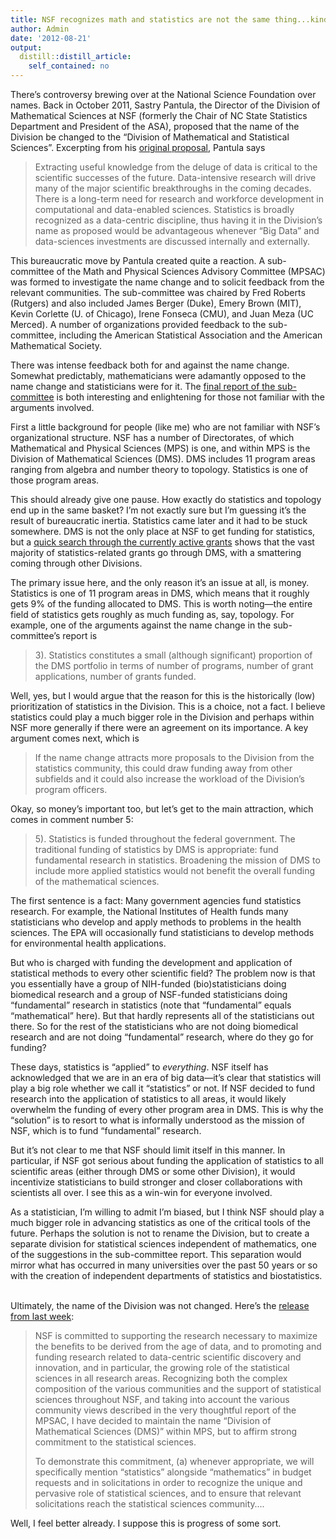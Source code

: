 ```yaml
---
title: NSF recognizes math and statistics are not the same thing...kind of
author: Admin
date: '2012-08-21'
output:
  distill::distill_article:
    self_contained: no
---
```


There&#8217;s controversy brewing over at the National Science Foundation over names. Back in October 2011, Sastry Pantula, the Director of the Division of Mathematical Sciences at NSF (formerly the Chair of NC State Statistics Department and President of the ASA), proposed that the name of the Division be changed to the &#8220;Division of Mathematical and Statistical Sciences&#8221;. Excerpting from his <a href="http://imstat.org/pantulaletter10_6_11.pdf" target="_blank">original proposal</a>, Pantula says

> Extracting useful knowledge from the deluge of data is critical to the scientific successes of the future. Data-intensive research will drive many of the major scientific breakthroughs in the coming decades. There is a long-term need for research and workforce development in computational and data-enabled sciences. Statistics is broadly recognized as a data-centric discipline, thus having it in the Division&#8217;s name as proposed would be advantageous whenever &#8220;Big Data&#8221; and data-sciences investments are discussed internally and externally.

This bureaucratic move by Pantula created quite a reaction. A sub-committee of the Math and Physical Sciences Advisory Committee (MPSAC) was formed to investigate the name change and to solicit feedback from the relevant communities. The sub-committee was chaired by Fred Roberts (Rutgers) and also included James Berger (Duke), Emery Brown (MIT), Kevin Corlette (U. of Chicago), Irene Fonseca (CMU), and Juan Meza (UC Merced). A number of organizations provided feedback to the sub-committee, including the American Statistical Association and the American Mathematical Society.

There was intense feedback both for and against the name change. Somewhat predictably, mathematicians were adamantly opposed to the name change and statisticians were for it. The <a href="http://nsf.gov/attachments/124926/public/DMS_Name_Change_Committee_Report_Final_4-1-12.pdf" target="_blank">final report of the sub-committee</a> is both interesting and enlightening for those not familiar with the arguments involved.

First a little background for people (like me) who are not familiar with NSF&#8217;s organizational structure. NSF has a number of Directorates, of which Mathematical and Physical Sciences (MPS) is one, and within MPS is the Division of Mathematical Sciences (DMS). DMS includes 11 program areas ranging from algebra and number theory to topology. Statistics is one of those program areas. 

This should already give one pause. How exactly do statistics and topology end up in the same basket? I&#8217;m not exactly sure but I&#8217;m guessing it&#8217;s the result of bureaucratic inertia. Statistics came later and it had to be stuck somewhere. DMS is not the only place at NSF to get funding for statistics, but a <a href="http://nsf.gov/awardsearch/progSearch.do?SearchType=progSearch&page=2&QueryText=&ProgOrganization=&ProgOfficer=&ProgEleCode=1269&BooleanElement=false&ProgRefCode=&BooleanRef=false&ProgProgram=&ProgFoaCode=&Restriction=2&Search=Search" target="_blank">quick search through the currently active grants</a> shows that the vast majority of statistics-related grants go through DMS, with a smattering coming through other Divisions.

The primary issue here, and the only reason it&#8217;s an issue at all, is money. Statistics is one of 11 program areas in DMS, which means that it roughly gets 9% of the funding allocated to DMS. This is worth noting&#8212;the entire field of statistics gets roughly as much funding as, say, topology. For example, one of the arguments against the name change in the sub-committee&#8217;s report is

> 3). Statistics constitutes a small (although significant) proportion of the DMS portfolio in terms of number of programs, number of grant applications, number of grants funded.

Well, yes, but I would argue that the reason for this is the historically (low) prioritization of statistics in the Division. This is a choice, not a fact. I believe statistics could play a much bigger role in the Division and perhaps within NSF more generally if there were an agreement on its importance. A key argument comes next, which is

> If the name change attracts more proposals to the Division from the statistics community, this could draw funding away from other subfields and it could also increase the workload of the Division’s program officers.

Okay, so money&#8217;s important too, but let&#8217;s get to the main attraction, which comes in comment number 5:

> 5). Statistics is funded throughout the federal government. The traditional funding of statistics by DMS is appropriate: fund fundamental research in statistics. Broadening the mission of DMS to include more applied statistics would not benefit the overall funding of the mathematical sciences.

The first sentence is a fact: Many government agencies fund statistics research. For example, the National Institutes of Health funds many statisticians who develop and apply methods to problems in the health sciences. The EPA will occasionally fund statisticians to develop methods for environmental health applications.

But who is charged with funding the development and application of statistical methods to every other scientific field? The problem now is that you essentially have a group of NIH-funded (bio)statisticians doing biomedical research and a group of NSF-funded statisticians doing &#8220;fundamental&#8221; research in statistics (note that &#8220;fundamental&#8221; equals &#8220;mathematical&#8221; here). But that hardly represents all of the statisticians out there. So for the rest of the statisticians who are not doing biomedical research and are not doing &#8220;fundamental&#8221; research, where do they go for funding?

These days, statistics is &#8220;applied&#8221; to _everything_. NSF itself has acknowledged that we are in an era of big data&#8212;it&#8217;s clear that statistics will play a big role whether we call it &#8220;statistics&#8221; or not. If NSF decided to fund research into the application of statistics to all areas, it would likely overwhelm the funding of every other program area in DMS. This is why the &#8220;solution&#8221; is to resort to what is informally understood as the mission of NSF, which is to fund &#8220;fundamental&#8221; research.

But it&#8217;s not clear to me that NSF should limit itself in this manner. In particular, if NSF got serious about funding the application of statistics to all scientific areas (either through DMS or some other Division), it would incentivize statisticians to build stronger and closer collaborations with scientists all over. I see this as a win-win for everyone involved. 

As a statistician, I&#8217;m willing to admit I&#8217;m biased, but I think NSF should play a much bigger role in advancing statistics as one of the critical tools of the future. Perhaps the solution is not to rename the Division, but to create a separate division for statistical sciences independent of mathematics, one of the suggestions in the sub-committee report. This separation would mirror what has occurred in many universities over the past 50 years or so with the creation of independent departments of statistics and biostatistics.  

Ultimately, the name of the Division was not changed. Here&#8217;s the <a href="http://www.nsf.gov/attachments/124926/public/Response_MPSAC_Subcommittee_Report_on_Name_of_Division_of_Mathematical_Sciences_8-16-2012.pdf" target="_blank">release from last week</a>:

> NSF is committed to supporting the research necessary to maximize the benefits to be derived from the age of data, and to promoting and funding research related to data-centric scientific discovery and innovation, and in particular, the growing role of the statistical sciences in all research areas. <span>Recognizing both the complex composition of the various communities and the support of statistical sciences throughout NSF, and taking into account the various community views described in the very thoughtful report of the MPSAC, I have decided to maintain the name “Division of Mathematical Sciences (DMS)” within MPS, but to affirm strong commitment to the statistical sciences.</span>
> 
> To demonstrate this commitment, (a) whenever appropriate, we will specifically mention &#8220;statistics&#8221; alongside &#8220;mathematics&#8221; in budget requests and in solicitations in order to recognize the unique and pervasive role of statistical sciences, and to ensure that relevant solicitations reach the statistical sciences community&#8230;.

Well, I feel better already. I suppose this is progress of some sort.
